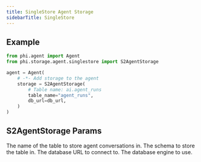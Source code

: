 ```yaml
---
title: SingleStore Agent Storage
sidebarTitle: SingleStore
---
```


## Example

```python agent_with_storage.py
from phi.agent import Agent
from phi.storage.agent.singlestore import S2AgentStorage

agent = Agent(
    # -*- Add storage to the agent
    storage = S2AgentStorage(
        # Table name: ai.agent_runs
        table_name="agent_runs",
        db_url=db_url,
    )
)
```

## S2AgentStorage Params

<ResponseField name="table_name" type="str">
  The name of the table to store agent conversations in.
</ResponseField>
<ResponseField name="schema" type="str" default="llm">
  The schema to store the table in.
</ResponseField>
<ResponseField name="db_url" type="str">
  The database URL to connect to.
</ResponseField>
<ResponseField name="db_engine" type="Engine">
  The database engine to use.
</ResponseField>
